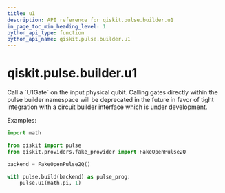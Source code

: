 ```yaml
---
title: u1
description: API reference for qiskit.pulse.builder.u1
in_page_toc_min_heading_level: 1
python_api_type: function
python_api_name: qiskit.pulse.builder.u1
---
```


<span id="qiskit-pulse-builder-u1" />

# qiskit.pulse.builder.u1

<Function id="qiskit.pulse.builder.u1" name="u1" isDedicatedPage={true} github="https://github.com/qiskit/qiskit/tree/stable/0.24/qiskit/pulse/builder.py" signature="u1(theta, qubit)">
  Call a `U1Gate` on the input physical qubit.

  <Admonition title="Note" type="note">
    Calling gates directly within the pulse builder namespace will be deprecated in the future in favor of tight integration with a circuit builder interface which is under development.
  </Admonition>

  Examples:

  ```python
  import math

  from qiskit import pulse
  from qiskit.providers.fake_provider import FakeOpenPulse2Q

  backend = FakeOpenPulse2Q()

  with pulse.build(backend) as pulse_prog:
      pulse.u1(math.pi, 1)
  ```
</Function>

